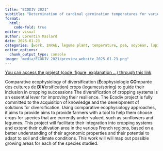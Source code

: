---
title: "ECODIV 2021"
subtitle: "Determination of cardinal germination temperatures for various seed legumes"
format:
  html:
    code-fold: true
editor: visual
author: Corentin Maslard
date: 2025-01-23
categories: [work, INRAE, legume plant, temperature, pea, soybean, lupin, faba bean, lentils, chickpea]
editor_options: 
  chunk_output_type: console
image: "media/ECODIV_2021/preview_website_2025-01-23.png"
---

[You can access the project (code, figure, explanation ...) through this link](https://cmaslard.xyz/ECODIV_2021/)

Comparative ecophysiology of diversification (**É**cophysiologie **CO**mparée des cultures de **DIV**ersification) crops (legumes/spring) to guide their inclusion in cropping successions The diversification of cropping systems is an essential lever for improving their resilience. The Ecodiv project is fully committed to the acquisition of knowledge and the development of solutions for diversification. Using comparative ecophysiology approaches, it aims to provide aims to provide farmers with a tool to help them choose crops for species that are currently under-valued, such as sunflowers and legumes. This project will facilitate their integration into cropping systems and extend their cultivation area in the various French regions, based on a better understanding of their agronomic properties and their potential to adapt to soil and climate conditions. This work will will map out possible growing areas for each of the species studied.

